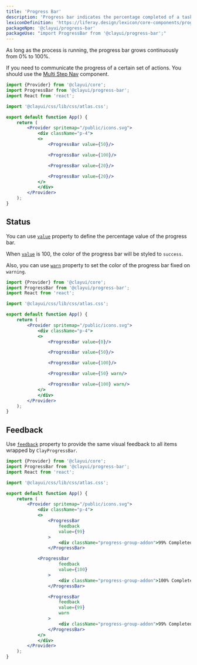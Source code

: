 ```yaml
---
title: 'Progress Bar'
description: 'Progress bar indicates the percentage completed of a task.'
lexiconDefinition: 'https://liferay.design/lexicon/core-components/progress-bars/'
packageNpm: '@clayui/progress-bar'
packageUse: "import ProgressBar from '@clayui/progress-bar';"
---
```


As long as the process is running, the progress bar grows continuously from 0% to 100%.

If you need to communicate the progress of a certain set of actions. You should use the [Multi Step Nav](/docs/components/multi-step-nav.html) component.

```jsx preview
import {Provider} from '@clayui/core';
import ProgressBar from '@clayui/progress-bar';
import React from 'react';

import '@clayui/css/lib/css/atlas.css';

export default function App() {
	return (
		<Provider spritemap="/public/icons.svg">
			<div className="p-4">
  			<>
  				<ProgressBar value={50}/>

  				<ProgressBar value={100}/>

  				<ProgressBar value={20}/>

  				<ProgressBar value={20}/>
  			</>
			</div>
		</Provider>
	);
}
```

## Status

You can use [`value`](#api-value) property to define the percentage value of the progress bar.

When [`value`](#api-value) is 100, the color of the progress bar will be styled to `success`.

Also, you can use [`warn`](#api-warn) property to set the color of the progress bar fixed on `warning`.

```jsx preview
import {Provider} from '@clayui/core';
import ProgressBar from '@clayui/progress-bar';
import React from 'react';

import '@clayui/css/lib/css/atlas.css';

export default function App() {
	return (
		<Provider spritemap="/public/icons.svg">
			<div className="p-4">
  			<>
  				<ProgressBar value={0}/>

  				<ProgressBar value={50}/>

  				<ProgressBar value={100}/>

  				<ProgressBar value={50} warn/>

  				<ProgressBar value={100} warn/>
  			</>
			</div>
		</Provider>
	);
}
```

## Feedback

Use [`feedback`](#api-feedback) property to provide the same visual feedback to all items wrapped by `ClayProgressBar`.

```jsx preview
import {Provider} from '@clayui/core';
import ProgressBar from '@clayui/progress-bar';
import React from 'react';

import '@clayui/css/lib/css/atlas.css';

export default function App() {
	return (
		<Provider spritemap="/public/icons.svg">
			<div className="p-4">
  			<>
   				<ProgressBar
    				feedback
    				value={99}
     			>
      				<div className="progress-group-addon">99% Completed</div>
     			</ProgressBar>

         	<ProgressBar
    				feedback
    				value={100}
     			>
    				<div className="progress-group-addon">100% Completed</div>
     			</ProgressBar>

     			<ProgressBar
    				feedback
    				value={99}
    				warn
     			>
    				<div className="progress-group-addon">99% Completed</div>
     			</ProgressBar>
  			</>
			</div>
		</Provider>
	);
}
```
